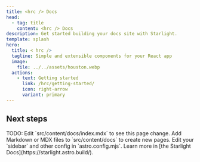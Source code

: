 ```yaml
---
title: <hrc /> Docs
head:
  - tag: title
    content: <hrc /> Docs
description: Get started building your docs site with Starlight.
template: splash
hero:
  title: < hrc />
  tagline: Simple and extensible components for your React app
  image:
    file: ../../assets/houston.webp
  actions:
    - text: Getting started
      link: /hrc/getting-started/
      icon: right-arrow
      variant: primary
---
```



## Next steps

<CardGrid stagger>
  <Card title="Update content" icon="pencil">
    TODO: Edit `src/content/docs/index.mdx` to see this page change.
  </Card>
  <Card title="Add new content" icon="add-document">
    Add Markdown or MDX files to `src/content/docs` to create new pages.
  </Card>
  <Card title="Configure your site" icon="setting">
    Edit your `sidebar` and other config in `astro.config.mjs`.
  </Card>
  <Card title="Read the docs" icon="open-book">
    Learn more in [the Starlight Docs](https://starlight.astro.build/).
  </Card>
</CardGrid>
